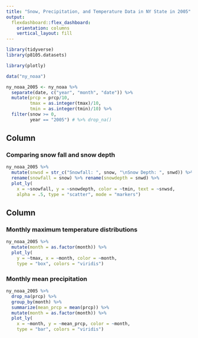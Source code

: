 ```yaml
---
title: "Snow, Precipitation, and Temperature Data in NY State in 2005"
output: 
  flexdashboard::flex_dashboard:
    orientation: columns
    vertical_layout: fill
---
```


```r
library(tidyverse)
library(p8105.datasets)

library(plotly)

```

```r
data("ny_noaa")

ny_noaa_2005 <- ny_noaa %>% 
  separate(date, c("year", "month", "date")) %>% 
  mutate(prcp = prcp/10,
         tmax = as.integer(tmax)/10,
         tmin = as.integer(tmin)/10) %>% 
  filter(snow >= 0,
         year == "2005") # %>% drop_na()
```


Column {data-width=650}
-----------------------------------------------------------------------

### Comparing snow fall and snow depth 

```r
ny_noaa_2005 %>% 
  mutate(snwsd = str_c("Snowfall: ", snow, "\nSnow Depth: ", snwd)) %>%
  rename(snowfall = snow) %>% rename(snowdepth = snwd) %>% 
  plot_ly(
    x = ~snowfall, y = ~snowdepth, color = ~tmin, text = ~snwsd, 
    alpha = .5, type = "scatter", mode = "markers")  
```


Column {data-width=350}
-----------------------------------------------------------------------

### Monthly maximum temperature distributions 

```r
ny_noaa_2005 %>% 
  mutate(month = as.factor(month)) %>% 
  plot_ly(
    y = ~tmax, x = ~month, color = ~month,
    type = "box", colors = "viridis")

```

### Monthly mean precipitation 

```r
ny_noaa_2005 %>% 
  drop_na(prcp) %>% 
  group_by(month) %>% 
  summarize(mean_prcp = mean(prcp)) %>% 
  mutate(month = as.factor(month)) %>% 
  plot_ly(
    x = ~month, y = ~mean_prcp, color = ~month, 
    type = "bar", colors = "viridis")
```



